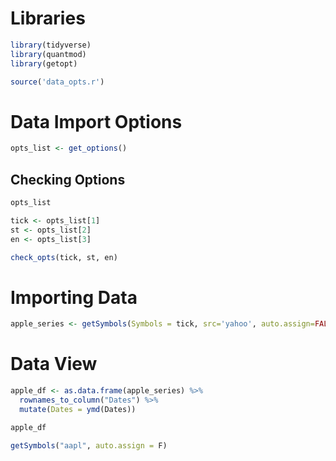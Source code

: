 
# Libraries
```r
library(tidyverse)
library(quantmod)
library(getopt)

source('data_opts.r')
```


# Data Import Options
```r

opts_list <- get_options()
```

## Checking Options
```r
opts_list 

tick <- opts_list[1]
st <- opts_list[2]
en <- opts_list[3]

check_opts(tick, st, en)
```



# Importing Data
```r

apple_series <- getSymbols(Symbols = tick, src='yahoo', auto.assign=FALSE, from=st, to=en)

```


# Data View
```r
apple_df <- as.data.frame(apple_series) %>%
  rownames_to_column("Dates") %>%
  mutate(Dates = ymd(Dates))

apple_df
```
```r

getSymbols("aapl", auto.assign = F)
```




